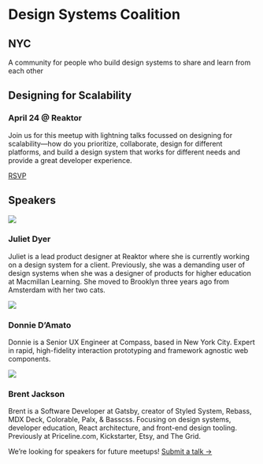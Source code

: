 
<Banner>

# Design Systems Coalition

## NYC

A community for people who build design systems to share and learn from each other

</Banner>

<Event>

## Designing for Scalability

### April 24 @ Reaktor

Join us for this meetup with lightning talks focussed on designing for scalability—how do you prioritize, collaborate, design for different platforms, and build a design system that works for different needs and provide a great developer experience.

[RSVP](https://www.meetup.com/NYC-Design-Systems-Coalition/events/260450846/ 'button')

</Event>

<Section>

## Speakers

<Flex
  flexWrap='wrap'
  mx={-3}>

<Card>

![](https://user-images.githubusercontent.com/334891/56477438-852f5880-6473-11e9-8d91-83e154a258c6.jpeg)

### Juliet Dyer

Juliet is a lead product designer at Reaktor where she is currently working on a design system for a client. Previously, she was a demanding user of design systems when she was a designer of products for higher education at Macmillan Learning. She moved to Brooklyn three years ago from Amsterdam with her two cats.

</Card>

<Card>

![](https://user-images.githubusercontent.com/334891/56477494-45b53c00-6474-11e9-8fa2-e3f6c74e25b4.jpeg)

### Donnie D’Amato

Donnie is a Senior UX Engineer at Compass, based in New York City. Expert in rapid, high-fidelity interaction prototyping and framework agnostic web components.

</Card>

<Card>

![](https://user-images.githubusercontent.com/334891/56477436-852f5880-6473-11e9-89d1-d8f313de492e.jpg)

### Brent Jackson

Brent is a Software Developer at Gatsby, creator of Styled System, Rebass, MDX Deck, Colorable, Palx, & Basscss. Focusing on design systems, developer education, React architecture, and front-end design tooling. Previously at Priceline.com, Kickstarter, Etsy, and The Grid.

</Card>

</Flex>

</Section>

<Section>

We’re looking for speakers for future meetups!
[Submit a talk →](https://t.co/nWT3FMTXCy)

</Section>
